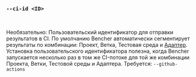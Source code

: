 ### `--ci-id <ID>`

<br />

Необязательно: Пользовательский идентификатор для отправки результатов в CI. По умолчанию Bencher автоматически сегментирует результаты по комбинации: Проект, Ветка, Тестовая среда и [Адаптер](/ru/docs/explanation/adapters/). Установка пользовательского идентификатора полезна, когда Bencher запускается несколько раз в том же CI-потоке для той же комбинации Проекта, Ветки, Тестовой среды и Адаптера. Требуется: `--github-actions`